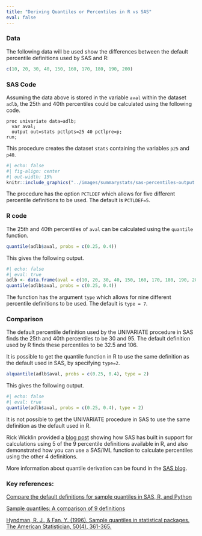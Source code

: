 ```yaml
---
title: "Deriving Quantiles or Percentiles in R vs SAS"
eval: false
---
```


### Data

The following data will be used show the differences between the default percentile definitions used by SAS and R:

```r
c(10, 20, 30, 40, 150, 160, 170, 180, 190, 200)
```

### SAS Code

Assuming the data above is stored in the variable `aval` within the dataset `adlb`, the 25th and 40th percentiles could be calculated using the following code.

```sas
proc univariate data=adlb;
  var aval;
  output out=stats pctlpts=25 40 pctlpre=p;
run;
```

This procedure creates the dataset `stats` containing the variables `p25` and `p40`.

```r
#| echo: false
#| fig-align: center
#| out-width: 15%
knitr::include_graphics("../images/summarystats/sas-percentiles-output.jpg")
```

The procedure has the option `PCTLDEF` which allows for five different percentile definitions to be used. The default is `PCTLDEF=5`.

### R code

The 25th and 40th percentiles of `aval` can be calculated using the `quantile` function.

```r
quantile(adlb$aval, probs = c(0.25, 0.4))
```

This gives the following output.

```r
#| echo: false
#| eval: true
adlb <- data.frame(aval = c(10, 20, 30, 40, 150, 160, 170, 180, 190, 200))
quantile(adlb$aval, probs = c(0.25, 0.4))
```

The function has the argument `type` which allows for nine different percentile definitions to be used. The default is `type = 7`.

### Comparison

The default percentile definition used by the UNIVARIATE procedure in SAS finds the 25th and 40th percentiles to be 30 and 95. The default definition used by R finds these percentiles to be 32.5 and 106.

It is possible to get the quantile function in R to use the same definition as the default used in SAS, by specifying `type=2`.

```r
alquantile(adlb$aval, probs = c(0.25, 0.4), type = 2)
```

This gives the following output.

```r
#| echo: false
#| eval: true
quantile(adlb$aval, probs = c(0.25, 0.4), type = 2)
```

It is not possible to get the UNIVARIATE procedure in SAS to use the same definition as the default used in R.

Rick Wicklin provided a [blog post](https://blogs.sas.com/content/iml/2017/05/24/definitions-sample-quantiles.html) showing how SAS has built in support for calculations using 5 of the 9 percentile definitions available in R, and also demonstrated how you can use a SAS/IML function to calculate percentiles using the other 4 definitions.

More information about quantile derivation can be found in the [SAS blog](https://blogs.sas.com/content/iml/2021/07/26/compare-quantiles-sas-r-python.html).

### Key references:

[Compare the default definitions for sample quantiles in SAS, R, and Python](https://blogs.sas.com/content/iml/2021/07/26/compare-quantiles-sas-r-python.html)

[Sample quantiles: A comparison of 9 definitions](https://blogs.sas.com/content/iml/2017/05/24/definitions-sample-quantiles.html)

[Hyndman, R. J., & Fan, Y. (1996). Sample quantiles in statistical packages. The American Statistician, 50(4), 361-365.](https://www.jstor.org/stable/2684934)
